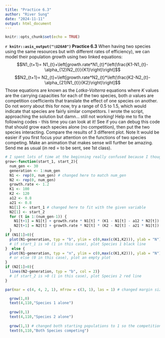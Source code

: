 ```yaml
---
title: "Practice 6.3"
author: "River Sung"
date: "2024-11-11"
output: html_document
---
```


```r
knitr::opts_chunk$set(echo = TRUE)
```
**`r knitr::asis_output("\U26A0")` Practice 6.3** When having two species using the same resources but with different rates of efficiency), we can model their population growth using two linked equations:
$$N1_{t+1}= N1_{t}+\left[growth.rate*N1_{t}*\left(\frac{K1-N1_{t}-\alpha_{12}N2_{t}}{K1}\right)\right]$$
$$N2_{t+1}= N2_{t}+\left[growth.rate*N2_{t}*\left(\frac{K2-N2_{t}-\alpha_{21}N1_{t}}{K2}\right)\right]$$
Those equations are known as the _Lotka-Volterra_ equations where _K_ values are the carrying capacities for each of the two species, both $\alpha$ values are competition coefficients that translate the effect of one species on another. Do not worry about this for now, try a range of 0.5 to 1.5, which would indicate that species are fairly similar competitors.
I wrote the script, approaching the solution but damn... still not working! Help me to fix the following codes - this time you can look at it! See if you can debug this code that should grow each species alone (no competition), then put the two species interacting. Compare the results of 3 different plot. Note It would be easier if you first focus your attention on the functions of two species competing. Make an animation that makes sense will further be amazing. Send me as usual (in red = to be sent, see 1st class).
</p>

```r
# I spent lots of time at the beginning really confused because I thought the two variables should be a12 and a21. Turns out they are variables indicating whether to run N1 line or N2 line
grow<-function(start_1, start_2){
  num_gen <- 30
  generation <- 1:num_gen
  N1 <- rep(0, num_gen) # changed here to match num_gen
  N2 <- rep(0, num_gen)
  growth.rate <- 1.2 
  K1 <- 100
  K2 <- 120
  a12 <- 0.8
  a21 <- 0.8
  N1[1] <- start_1 # changed here to fit with the given variable
  N2[1] <- start_2
  for (t in 1:(num_gen-1)) {
    N1[t+1] = N1[t] + growth.rate * N1[t] * (K1 - N1[t] - a12 * N2[t]) / K1
    N2[t+1] = N2[t] + growth.rate * N2[t] * (K2 - N2[t] - a21 * N1[t]) / K2
  }
if (N1[1]>0){
  plot(N1~generation, typ = "b", ylim = c(0,max(c(K1,K2))), ylab = "N") 
  # if start_1 is >0 (1 in this case), plot Species 1 black line
}  else {
  plot(N1~generation, typ = "n", ylim = c(0,max(c(K1,K2))), ylab = "N") 
  # or else (0 in this case), plot an empty plot 
}
if (N2[1]>0){
  lines(N2~generation, typ = "b", col = 2)} 
  # if start_2 is >0 (1 in this case), plot Species 2 red line
}

par(mar = c(4, 4, 2, 1), mfrow = c(3, 1), las = 1) # changed margin size 

  grow(1,0)
  text(4,110,"Species 1 alone")
  
  grow(0,1)
  text(4,110,"Species 2 alone")
  
  grow(1,1) # changed both starting populations to 1 so the competition is even (i think?)
  text(6,110,"Both Species competing")
```
